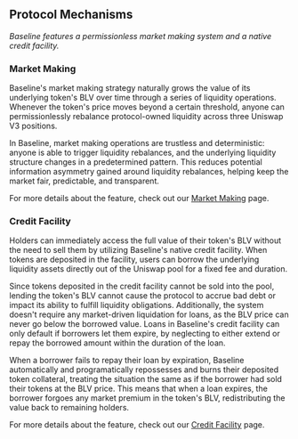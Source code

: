 ## Protocol Mechanisms

_Baseline features a permissionless market making system and a native credit facility._

### Market Making

Baseline's market making strategy naturally grows the value of its underlying token's BLV over time through a series of liquidity operations. Whenever the token's price moves beyond a certain threshold, anyone can permissionlessly rebalance protocol-owned liquidity across three Uniswap V3 positions.

In Baseline, market making operations are trustless and deterministic: anyone is able to trigger liquidity rebalances, and the underlying liquidity structure changes in a predetermined pattern. This reduces potential information asymmetry gained around liquidity rebalances, helping keep the market fair, predictable, and transparent.

For more details about the feature, check out our [Market Making](/concepts/market_making) page.

### Credit Facility

Holders can immediately access the full value of their token's BLV without the need to sell them by utilizing Baseline's native credit facility. When tokens are deposited in the facility, users can borrow the underlying liquidity assets directly out of the Uniswap pool for a fixed fee and duration.

Since tokens deposited in the credit facility cannot be sold into the pool, lending the token's BLV cannot cause the protocol to accrue bad debt or impact its ability to fulfill liquidity obligations. Additionally, the system doesn't require any market-driven liquidation for loans, as the BLV price can never go below the borrowed value. Loans in Baseline's credit facility can only default if borrowers let them expire, by neglecting to either extend or repay the borrowed amount within the duration of the loan.

When a borrower fails to repay their loan by expiration, Baseline automatically and programatically repossesses and burns their deposited token collateral, treating the situation the same as if the borrower had sold their tokens at the BLV price. This means that when a loan expires, the borrower forgoes any market premium in the token's BLV, redistributing the value back to remaining holders.

For more details about the feature, check out our [Credit Facility](/concepts/lending) page.
